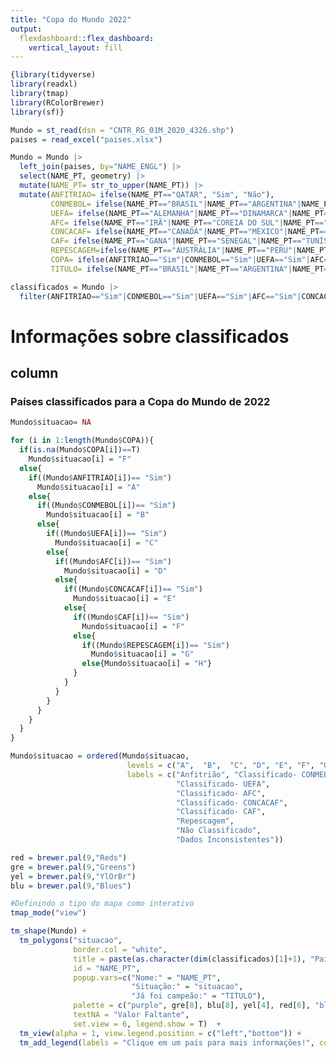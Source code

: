 ```yaml
---
title: "Copa do Mundo 2022"
output: 
  flexdashboard::flex_dashboard:
    vertical_layout: fill
---
```


```r
{library(tidyverse)
library(readxl)
library(tmap)
library(RColorBrewer)
library(sf)}

Mundo = st_read(dsn = "CNTR_RG_01M_2020_4326.shp")
paises = read_excel("paises.xlsx")

Mundo = Mundo |>
  left_join(paises, by="NAME_ENGL") |> 
  select(NAME_PT, geometry) |> 
  mutate(NAME_PT= str_to_upper(NAME_PT)) |> 
  mutate(ANFITRIAO= ifelse(NAME_PT=="QATAR", "Sim", "Não"), 
         CONMEBOL= ifelse(NAME_PT=="BRASIL"|NAME_PT=="ARGENTINA"|NAME_PT=="EQUADOR"|NAME_PT=="URUGUAI", "Sim", "Não"), 
         UEFA= ifelse(NAME_PT=="ALEMANHA"|NAME_PT=="DINAMARCA"|NAME_PT=="FRANÇA"|NAME_PT=="BÉLGICA"|NAME_PT=="CROÁCIA"|NAME_PT=="SÉRVIA"|NAME_PT=="ESPANHA"|NAME_PT=="REINO UNIDO"|NAME_PT=="SUÍÇA"|NAME_PT=="HOLANDA"|NAME_PT=="PORTUGAL"|NAME_PT=="POLÔNIA", "Sim", "Não"),
         AFC= ifelse(NAME_PT=="IRÃ"|NAME_PT=="COREIA DO SUL"|NAME_PT=="JAPÃO"|NAME_PT=="ARÁBIA SAUDITA", "Sim", "Não"),
         CONCACAF= ifelse(NAME_PT=="CANADÁ"|NAME_PT=="MÉXICO"|NAME_PT=="ESTADOS UNIDOS", "Sim", "Não"),
         CAF= ifelse(NAME_PT=="GANA"|NAME_PT=="SENEGAL"|NAME_PT=="TUNÍSIA"|NAME_PT=="MARROCOS"|NAME_PT=="CAMARÕES", "Sim", "Não"),
         REPESCAGEM=ifelse(NAME_PT=="AUSTRÁLIA"|NAME_PT=="PERU"|NAME_PT=="NOVA ZELÂNDIA"|NAME_PT=="COSTA RICA", "Sim", "Não"),
         COPA= ifelse(ANFITRIAO=="Sim"|CONMEBOL=="Sim"|UEFA=="Sim"|AFC=="Sim"|CONCACAF=="Sim", "Sim", "Não"),
         TITULO= ifelse(NAME_PT=="BRASIL"|NAME_PT=="ARGENTINA"|NAME_PT=="URUGUAI"|NAME_PT=="ALEMANHA"|NAME_PT=="ITÁLIA"|NAME_PT=="FRANÇA"|NAME_PT=="ESPANHA"|NAME_PT=="REINO UNIDO", "Sim", "Não"))

classificados = Mundo |> 
  filter(ANFITRIAO=="Sim"|CONMEBOL=="Sim"|UEFA=="Sim"|AFC=="Sim"|CONCACAF=="Sim"|CAF=="Sim")

```

Informações sobre classificados 
=======================================================================

column {data-width=500, .tabset}
-----------------------------------------------------------------------

### Países classificados para a Copa do Mundo de 2022

```r
Mundo$situacao= NA

for (i in 1:length(Mundo$COPA)){
  if(is.na(Mundo$COPA[i])==T) 
    Mundo$situacao[i] = "F"
  else{
    if((Mundo$ANFITRIAO[i])== "Sim")
      Mundo$situacao[i] = "A"
    else{
      if((Mundo$CONMEBOL[i])== "Sim")
        Mundo$situacao[i] = "B"
      else{
        if((Mundo$UEFA[i])== "Sim")
          Mundo$situacao[i] = "C"
        else{
          if((Mundo$AFC[i])== "Sim")
            Mundo$situacao[i] = "D"
          else{
            if((Mundo$CONCACAF[i])== "Sim")
              Mundo$situacao[i] = "E"
            else{
              if((Mundo$CAF[i])== "Sim")
                Mundo$situacao[i] = "F"
              else{
                if((Mundo$REPESCAGEM[i])== "Sim")
                  Mundo$situacao[i] = "G"
                else{Mundo$situacao[i] = "H"}
              }
            }
          }
        }
      }
    }  
  }
}

Mundo$situacao = ordered(Mundo$situacao, 
                          levels = c("A",  "B",  "C", "D", "E", "F", "G", "H", "I"),
                          labels = c("Anfitrião", "Classificado- CONMEBOL",
                                     "Classificado- UEFA", 
                                     "Classificado- AFC", 
                                     "Classificado- CONCACAF",
                                     "Classificado- CAF",
                                     "Repescagem",
                                     "Não Classificado",
                                     "Dados Inconsistentes"))

red = brewer.pal(9,"Reds")
gre = brewer.pal(9,"Greens")
yel = brewer.pal(9,"YlOrBr")
blu = brewer.pal(9,"Blues")

#Definindo o tipo do mapa como interativo
tmap_mode("view")

tm_shape(Mundo) + 
  tm_polygons("situacao",
              border.col = "white",
              title = paste(as.character(dim(classificados)[1]+1), "Países classificados para a Copa do Mundo do Qatar 2022"),
              id = "NAME_PT",
              popup.vars=c("Nome:" = "NAME_PT",
                           "Situação:" = "situacao",
                           "Já foi campeão:" = "TITULO"), 
              palette = c("purple", gre[8], blu[8], yel[4], red[6], "black", yel[8], blu[2], "gray"),
              textNA = "Valor Faltante",
              set.view = 6, legend.show = T)  +
  tm_view(alpha = 1, view.legend.position = c("left","bottom")) +
  tm_add_legend(labels = "Clique em um país para mais informações!", col = "white")

```
